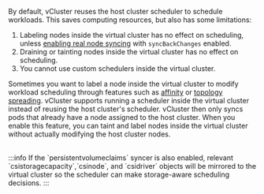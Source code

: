 By default, vCluster reuses the host cluster scheduler to schedule workloads. This saves computing resources, but also has some limitations:

1. Labeling nodes inside the virtual cluster has no effect on scheduling, unless [enabling real node syncing](/vcluster-yaml/sync/from-host/nodes) with `syncBackChanges` enabled.
2. Draining or tainting nodes inside the virtual cluster has no effect on scheduling.
3. You cannot use custom schedulers inside the virtual cluster.

Sometimes you want to label a node inside the virtual cluster to modify workload scheduling through features such as [affinity](https://kubernetes.io/docs/concepts/scheduling-eviction/assign-pod-node/#affinity-and-anti-affinity) or [topology spreading](https://kubernetes.io/docs/concepts/workloads/pods/pod-topology-spread-constraints/). vCluster supports running a scheduler inside the virtual cluster instead of reusing the host cluster's scheduler. vCluster then only syncs pods that already have a node assigned to the host cluster. When you enable this feature, you can taint and label nodes inside the virtual cluster without actually modifying the host cluster nodes.

<br/>
:::info
If the `persistentvolumeclaims` syncer is also enabled, relevant `csistoragecapacity`,`csinode`, and `csidriver` objects will be mirrored to the virtual cluster so the scheduler can make storage-aware scheduling decisions.
:::